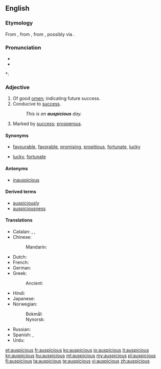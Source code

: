 ==English==

===Etymology===
From {{suffix|auspice|ious}}, from {{etyl|la}} {{term|auspicium||augury|lang=la}}, from  {{etyl|la}} {{term|auspex||augur|lang=la}}, possibly via {{etyl|fr}}.

===Pronunciation===
* {{IPA|/ɔˈspɪʃəs/}}
* {{audio|en-us-auspicious.ogg|Audio (US)}}

*: {{rhymes|ɪʃəs}}

===Adjective===
{{en-adj}}

# Of good [[omen]]; indicating future success.
# Conducive to [[success]].
#: ''This is an '''auspicious''' day.''
# Marked by [[success]]; [[prosperous]].

====Synonyms====
* {{sense|conducive to success}} [[favourable]], [[favorable]], [[promising]], [[propitious]], [[fortunate]], [[lucky]]
* {{sense|marked by success}} [[lucky]], [[fortunate]]

====Antonyms====
* [[inauspicious]]

====Derived terms====
* [[auspiciously]]
* [[auspiciousness]]

====Translations====
{{trans-top|auguring favourable circumstances and good luck}}
* Catalan: {{t-|ca|propici|m}}, {{t-|ca|propícia|f}}, {{t-|ca|favorable|m|f}}
* Chinese:
*: Mandarin: {{t-|cmn|吉利|tr=jílì|sc=Hani}}
* Dutch: {{t+|nl|gunstig}}
* French: {{t+|fr|propice}}
* German: {{t+|de|günstig}}
* Greek:
*: Ancient: {{tø|grc|αἴσιος|sc=polytonic}}
{{trans-mid}}
* Hindi: {{t-|hi|शुभ|tr=śubh|sc=Deva}}
* Japanese: {{t-|ja|愛でたい|tr=めでたい, medetai}}
* Norwegian:
*: Bokmål: {{t-|nb|gunstig}}
*: Nynorsk: {{t-|nn|gunstig}}
* Russian: {{t+|ru|благоприятный|tr=blagoprijátnyj}}
* Spanish: {{t+|es|prometedor}}, {{t-|es|propicio}}
* Urdu: {{t-|ur|شبھ|tr=śubh|sc=ur-Arab}}
{{trans-bottom}}

[[et:auspicious]]
[[fr:auspicious]]
[[ko:auspicious]]
[[io:auspicious]]
[[it:auspicious]]
[[kn:auspicious]]
[[hu:auspicious]]
[[ml:auspicious]]
[[my:auspicious]]
[[pl:auspicious]]
[[fi:auspicious]]
[[ta:auspicious]]
[[te:auspicious]]
[[vi:auspicious]]
[[zh:auspicious]]